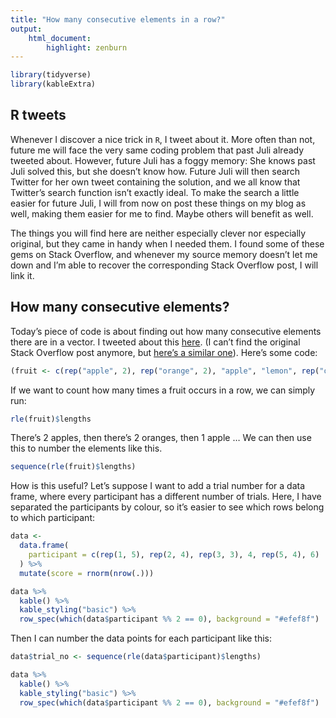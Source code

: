 ```yaml
---
title: "How many consecutive elements in a row?"
output: 
    html_document:
        highlight: zenburn
---
```


```r
library(tidyverse)
library(kableExtra)
```

## R tweets

Whenever I discover a nice trick in `R`, I tweet about it.
More often than not, future me will face the very same coding problem that past Juli already tweeted about.
However, future Juli has a foggy memory: She knows past Juli solved this, but she doesn't know how.
Future Juli will then search Twitter for her own tweet containing the solution, and we all know that Twitter's search function isn't exactly ideal.
To make the search a little easier for future Juli, I will from now on post these things on my blog as well, making them easier for me to find.
Maybe others will benefit as well.

The things you will find here are neither especially clever nor especially original, but they came in handy when I needed them.
I found some of these gems on Stack Overflow, and whenever my source memory doesn't let me down and I'm able to recover the corresponding Stack Overflow post, I will link it.

## How many consecutive elements?

Today's piece of code is about finding out how many consecutive elements there are in a vector.
I tweeted about this [here](https://twitter.com/juli_tkotz/status/1301518835317723137).
(I can't find the original Stack Overflow post anymore, but [here's a similar one](https://stackoverflow.com/questions/54072409/count-consecutive-elements-in-a-same-length-vector)).
Here's some code:

```r
(fruit <- c(rep("apple", 2), rep("orange", 2), "apple", "lemon", rep("orange", 4), "lemon"))
```

If we want to count how many times a fruit occurs in a row, we can simply run:

```r
rle(fruit)$lengths
```

There's 2 apples, then there's 2 oranges, then 1 apple ...
We can then use this to number the elements like this.

```r
sequence(rle(fruit)$lengths)
```

How is this useful? Let's suppose I want to add a trial number for a data frame, where every participant has a different number of trials.
Here, I have separated the participants by colour, so it's easier to see which rows belong to which participant:

```r
data <- 
  data.frame(
    participant = c(rep(1, 5), rep(2, 4), rep(3, 3), 4, rep(5, 4), 6)
  ) %>% 
  mutate(score = rnorm(nrow(.)))

data %>% 
  kable() %>% 
  kable_styling("basic") %>% 
  row_spec(which(data$participant %% 2 == 0), background = "#efef8f")
```

Then I can number the data points for each participant like this:

```r
data$trial_no <- sequence(rle(data$participant)$lengths)
```

```r
data %>% 
  kable() %>% 
  kable_styling("basic") %>% 
  row_spec(which(data$participant %% 2 == 0), background = "#efef8f")
```

